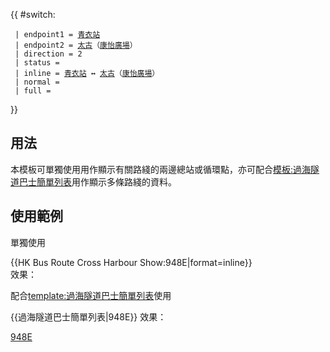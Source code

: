 {{Error|錯誤：此模板已停用。請見[[Template:HK Bus Route Cross Harbour/doc]]。}}{{ #switch: {{{format|}}}
  | endpoint1 = [[青衣站公共運輸交匯處|青衣站]]
  | endpoint2 = [[太古城|太古]]（[[康怡廣場]]）
  | direction = 2
  | status = {{HK Bus Status|P}}
  | inline = [[青衣站公共運輸交匯處|青衣站]] ↔ [[太古城|太古]]（[[康怡廣場]]）
  | normal =
  | full =
}}<noinclude>
==用法==
本模板可單獨使用用作顯示有關路綫的兩邊總站或循環點，亦可配合[[模板:過海隧道巴士簡單列表]]用作顯示多條路綫的資料。

==使用範例==
;單獨使用
<nowiki>{{HK Bus Route Cross Harbour Show:948E|format=inline}}</nowiki><br>
效果：{{HK Bus Route Cross Harbour Show:948E|format=inline}}

;配合[[template:過海隧道巴士簡單列表]]使用
<nowiki>{{過海隧道巴士簡單列表|948E}}</nowiki>
效果：{{過海隧道巴士簡單列表|948E}}
[[Category:過海隧道巴士路線模板|948E]]</noinclude>